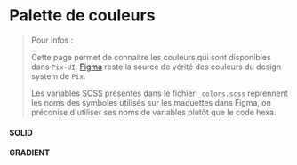 <!-- Colors.stories.mdx -->


<Meta title="Utiliser Pix UI/Design Tokens/Palette de couleurs" />

# Palette de couleurs

 > Pour infos :
 >
 > Cette page permet de connaitre les couleurs qui sont disponibles dans `Pix-UI`. [Figma](https://www.figma.com/file/8RJ3aCSfdeQ8AZZVBBYKS8/Design-System-Pix?node-id=16%3A2) reste la source de vérité des couleurs du design system de `Pix`.
 >
 > Les variables SCSS présentes dans le fichier `_colors.scss` reprennent les noms des symboles utilisés sur les maquettes dans Figma,
 > on préconise d'utiliser ses noms de variables plutôt que le code hexa.

#### SOLID

<ColorPalette>
  <ColorItem
    title="Pix Primary"
    subtitle="$pix-primary-"
    colors={{ 5: '#f2f9ff',
              10: '#dcf1ff',
              20: '#c4e6ff',
              30: '#88beff',
              40: '#5b94ff',
              Primary: '#3d68ff',
              60: '#2044dc',
              70: '#0d25b3',
              80: '#000e87'}}
  />
  <ColorItem
    title="Pix Secondary"
    subtitle="$pix-secondary-"
    colors={{ 5: '#fff9e6',
             10: '#ffeeb3',
             20: '#ffe381',
             Secondary: '#ffd235',
             40: '#ffbe00',
             50: '#eaa600',
             60: '#ce8900',
             70: '#a95800',
             80: '#874d00'}}
  />
  <ColorItem
    title="Pix Secondary Certif"
    subtitle="$pix-secondary-certif-"
    colors={{ 5: '#ccf6f5',
             10: '#9aedeb',
             20: '#67e4e0',
             30: '#34dbd6',
             SecondaryCertif: '#20b4af',
             50: '#17817e',
             60:' #126765',
             70: '#0e4d4c',
             80: '#093432'}}
  />
  <ColorItem
    title="Pix Secondary Orga"
    subtitle="$pix-secondary-orga-"
    colors={{ 5: '#d5f9ff',
             10: '#aaf4ff',
             20: '#80eeff',
             30: '#55e8ff',
             SecondaryOrga: '#00ddff',
             50: '#00c1df',
             60: '#00a6bf',
             70: '#008a9f',
             80: '#006e80'}}
  />
  <ColorItem
    title="Pix Tertiary"
    subtitle="$pix-tertiary-"
    colors={{ 5: '#ebe1ff',
             10: '#d8c2ff',
             20: '#c4a4ff',
             30: '#b186ff',
             Tertiary: '#9d67ff',
             50: '#8a49ff',
             60: '#6712ff',
             70: '#4e00db',
             80: '#3b00a4'}}
  />
  <ColorItem
    title="Pix Success"
    subtitle="$pix-success-"
    colors={{5: '#ecfdf5',
            10: '#d1fae5',
            20: '#a7f3d0',
            30: '#6ee7b7',
            40: '#34d399',
            50: '#27b481',
            60: '#14865d',
            70: '#176c4d',
            80: '#104834'}}
  />
  <ColorItem
    title="Pix Warning"
    subtitle="$pix-warning-"
    colors={{5: '#fff9e6',
            10: '#fff1c5',
            20: '#ffe381',
            30: '#ffd235',
            40: '#ffbe00',
            50: '#eaa600',
            60: '#ce8900',
            70: '#ac6a00',
            80: '#874d00'}}
  />
  <ColorItem
    title="Pix Error"
    subtitle="$pix-error-"
    colors={{5: '#fef2f2',
            10: '#fee2e2',
            20: '#fecaca',
            30: '#fca5a5',
            40: '#f87171',
            50: '#ef4444',
            60: '#dc2626',
            70: '#b91c1c',
            80: '#991b1b'}}
  />
  <ColorItem
    title="Pix Neutral ( 0 - 40 )"
    subtitle="$pix-neutral-"
    colors={{0: '#ffffff',
             5: '#fafbfc',
            10: '#f4f5f7',
            15: '#eaecf0',
            20: '#dfe1e6',
            22: '#c1c7d0',
            25: '#a5adba',
            30: '#97a0af',
            35: '#8993a4',
            40: '#7a869a'}}
  />
  <ColorItem
    title="Pix Neutral  ( 45 - 110 )"
    subtitle="$pix-neutral-"
    colors={{45: '#6b778c',
             50: '#5e6c84',
             60: '#505f79',
             70: '#344563',
             80: '#253858',
             90: '#172b4d',
            100: '#091e42',
            110: '#07142e'}}
  />
  <ColorItem
    title="Pix Shades"
    subtitle="$pix-shades-"
    colors={{100: '#000000'}}
  />
  <ColorItem
    title="Pix Domain Information"
    subtitle="$pix-information-"
    colors={{Dark: '#f24645',
            Light: '#f1a141'}}
  />
  <ColorItem
    title="Pix Domain Content"
    subtitle="$pix-content-"
    colors={{Dark: '#1a8c89',
            Light: '#52d987'}}
  />
  <ColorItem
    title="Pix Domain Communication"
    subtitle="$pix-communication-"
    colors={{Dark: '#3d68ff',
            Light: '#12a3ff'}}
  />
  <ColorItem
    title="Pix Domain Security"
    subtitle="$pix-security-"
    colors={{Dark: '#ac008d',
            Light: '#ff3f94'}}
  />
  <ColorItem
    title="Pix Domain Environment"
    subtitle="$pix-environment-"
    colors={{Dark: '#5e2563',
            Light: '#564da6'}}
  />
</ColorPalette>

#### GRADIENT

<ColorPalette>
  <ColorItem
    title="Primary Pix App"
    subtitle="$pix-primary-app-gradient"
    colors={{ PrimaryPixApp: 'linear-gradient(91.59deg, #3d68ff 0%, #8845ff 100%)'}}
  />
  <ColorItem
    title="Secondary Pix App"
    subtitle="$pix-secondary-app-gradient"
    colors={{ SecondaryPixAppGradient: 'linear-gradient(91.59deg, #fedc41 0%, #ff9f00 100%)'}}
  />
  <ColorItem
    title="Primary Certif"
    subtitle="$pix-primary-certif-gradient"
    colors={{ PrimaryCertif: 'linear-gradient(91.59deg, #52d987 0%, #1a8c89 100%)'}}
  />
  <ColorItem
    title="Primary Orga"
    subtitle="$pix-primary-orga-gradient"
    colors={{ PrimaryOrga: 'linear-gradient(91.59deg, #00ddff 0%, #0095c0 100%)'}}
   />
   <ColorItem
     title="Secondary Orga"
     subtitle="$pix-primary-secondary-gradient"
     colors={{SecondaryOrga: 'linear-gradient(91.59deg, #0d7dc4 0%, #213371 100%)'}}
   />
   <ColorItem
     title="Domain Information"
     subtitle="$pix-information-gradient"
     colors={{DomainInformation: 'linear-gradient(180deg, #f24645 0%, #f1a141 100%)'}}
   />
   <ColorItem
     title="Domain Content"
     subtitle="$pix-content-gradient"
     colors={{DomainContent: 'linear-gradient(180deg, #1a8c89 0%, #52d987 100%)'}}
   />
   <ColorItem
     title="Domain Communication"
     subtitle="$pix-communication-gradient"
     colors={{DomainCommunication: 'linear-gradient(180deg, #3d68ff 0%, #12a3ff 100%)'}}
   />
   <ColorItem
     title="Domain Security"
     subtitle="$pix-security-gradient"
     colors={{DomainSecurity: 'linear-gradient(180deg, #ac008d 0%, #ff3f94 100%)'}}
   />
   <ColorItem
     title="Domain Environment"
     subtitle="$pix-environment-gradient"
     colors={{DomainEnvironment: 'linear-gradient(180deg, #5e2563 0%, #564da6 100%)'}}
   />
</ColorPalette>
